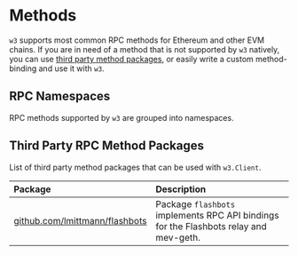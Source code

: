 # Methods

`w3` supports most common RPC methods for Ethereum and other EVM chains. If you are in need of a method that is not supported by `w3` natively, you can use [third party method packages](#third-party-rpc-method-packages), or easily write a custom method-binding and use it with `w3`.

## RPC Namespaces

RPC methods supported by `w3` are grouped into namespaces.

<Cards>
  <Card title="eth" href="/rpc-methods/eth"/>
  <Card title="debug" href="/rpc-methods/debug"/>
  <Card title="txpool" href="/rpc-methods/txpool"/>
  <Card title="admin" href="/rpc-methods/admin"/>
  <Card title="net" href="/rpc-methods/net"/>
  <Card title="web3" href="/rpc-methods/web3" />
</Cards>

## Third Party RPC Method Packages

List of third party method packages that can be used with `w3.Client`.

| Package                                                                  | Description
| :----------------------------------------------------------------------- | :-----------
| [github.com/lmittmann/flashbots](https://github.com/lmittmann/flashbots) | Package `flashbots` implements RPC API bindings for the Flashbots relay and mev-geth.
